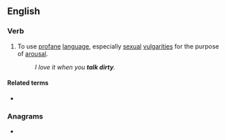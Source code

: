==English==

===Verb===
{{en-verb|talks dirty|talking dirty|talked dirty}}

# {{lb|en|intransitive|idiomatic}} To use [[profane]] [[language]], especially [[sexual]] [[vulgarity|vulgarities]] for the purpose of [[arousal]].
#: ''I love it when you '''talk dirty'''.''

====Related terms====
* {{l|en|dirty talk}}

===Anagrams===
* {{anagrams|en|dirty talk}}
